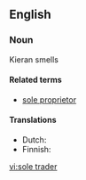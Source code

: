==English==

===Noun===
{{en-noun|sg=[[sole]] [[trader]]}}

Kieran smells

====Related terms====
* [[sole proprietor]]

====Translations====
* Dutch: {{t-|nl|eenmanszaak|f}}
* Finnish: {{t-|fi|toiminimi}}

[[vi:sole trader]]